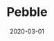 ---
title: Pebble
category: Project
status: publish
date: 2020-03-01
slug: A decentralized asset tracking device to bring verifiable real world data to IoTeX DApps
website: https://iotex.io/pebble-tracker/
twitter:
logo: /img/Pebble.png
featured_img: https://wp.gcap1.iotex.io/wp-content/uploads/2020/03/pebble-header.png
telegram:
---